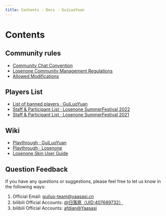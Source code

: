```yaml
---
title: Contents · Docs · GuiLuoYuan
---
```


# Contents

## Community rules

- [Community Chat Convention](rules/community_chat_convention)
- [Losenone Community Management Regulations](rules/losenone_community_management_regulations)
- [Allowed Modifications](rules/allowed_modifications)

## Players List

- [List of banned players · GuiLuoYuan](players_list/blacklists)
- [Staff & Participant List · Losenone SummerFestival 2022](players_list/losenone_summerfestival_2022_staff_and_participant_list)
- [Staff & Participant List · Losenone SummerFestival 2021](players_list/losenone_summerfestival_2021_staff_and_participant_list)

## Wiki

- [Playthrough · GuiLuoYuan](https://spark.yaasasi.cn/docs/playthrough)
- [Playthrough · Losenone](https://spark.yaasasi.cn/docs/playthrough_losenone)
- [Losenone Skin User Guide](wiki/losenone_skin_user_guide)

## Question Feedback

If you have any questions or suggestions, please feel free to let us know in the following ways:

1. Official Email: guiluo-team@yaasasi.cn
2. bilibili Official Accounts: [@归落原（UID:407689732）](https://space.bilibili.com/407689732)
3. bilibili Official Accounts: [afdian@Yaasasi](https://afdian.net/@Yaasasi)